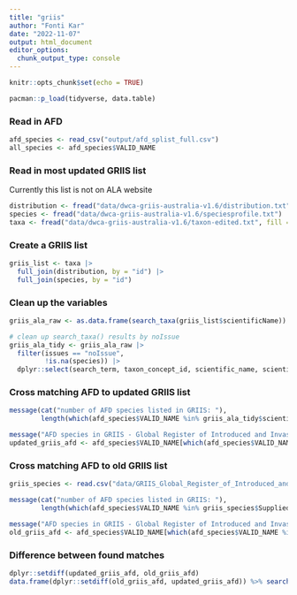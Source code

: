 ```yaml
---
title: "griis"
author: "Fonti Kar"
date: "2022-11-07"
output: html_document
editor_options: 
  chunk_output_type: console
---
```


```r
knitr::opts_chunk$set(echo = TRUE)

pacman::p_load(tidyverse, data.table)
```

### Read in AFD

```r
afd_species <- read_csv("output/afd_splist_full.csv")
all_species <- afd_species$VALID_NAME 
```

### Read in most updated GRIIS list

Currently this list is not on ALA website

```r
distribution <- fread("data/dwca-griis-australia-v1.6/distribution.txt")
species <- fread("data/dwca-griis-australia-v1.6/speciesprofile.txt")
taxa <- fread("data/dwca-griis-australia-v1.6/taxon-edited.txt", fill = TRUE)
```

### Create a GRIIS list

```r
griis_list <- taxa |>  
  full_join(distribution, by = "id") |>  
  full_join(species, by = "id")
```
  
### Clean up the variables

```r
griis_ala_raw <- as.data.frame(search_taxa(griis_list$scientificName))

# clean up search_taxa() results by noIssue
griis_ala_tidy <- griis_ala_raw |>  
  filter(issues == "noIssue",
         !is.na(species)) |>  
  dplyr::select(search_term, taxon_concept_id, scientific_name, scientific_name_authorship)
```

### Cross matching AFD to updated GRIIS list  
```r
message(cat("number of AFD species listed in GRIIS: "),
        length(which(afd_species$VALID_NAME %in% griis_ala_tidy$scientific_name)))

message("AFD species in GRIIS - Global Register of Introduced and Invasive Species - Australia: ")
updated_griis_afd <- afd_species$VALID_NAME[which(afd_species$VALID_NAME %in% griis_ala_tidy$scientific_name)]
```

### Cross matching AFD to old GRIIS list

```r
griis_species <- read.csv("data/GRIIS_Global_Register_of_Introduced_and_Invasive_Species_Australia.csv")

message(cat("number of AFD species listed in GRIIS: "),
        length(which(afd_species$VALID_NAME %in% griis_species$Supplied.Name)))

message("AFD species in GRIIS - Global Register of Introduced and Invasive Species - Australia: ")
old_griis_afd <- afd_species$VALID_NAME[which(afd_species$VALID_NAME %in% griis_species$Supplied.Name)]
```

### Difference between found matches

```r
dplyr::setdiff(updated_griis_afd, old_griis_afd)
data.frame(dplyr::setdiff(old_griis_afd, updated_griis_afd)) %>% search_taxa() # Not in ALA
```

